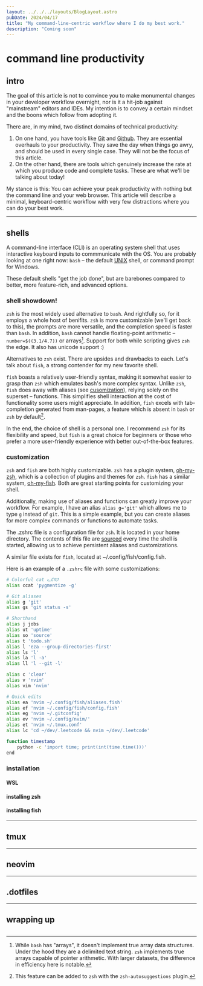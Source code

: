 ```yaml
---
layout: ../../../layouts/BlogLayout.astro
pubDate: 2024/04/17
title: "My command-line-centric workflow where I do my best work."
description: "Coming soon"
---
```


# command line productivity

## intro

The goal of this article is not to convince you to make monumental changes in your developer workflow overnight, nor is it a hit-job against "mainstream" editors and IDEs. My intention is to convey a certain mindset and the boons which follow from adopting it.

There are, in my mind, two distinct domains of technical productivity:

1. On one hand, you have tools like [Git](https://git-scm.com/book/en/v2/Getting-Started-Installing-Git) and [Github](https://github.com/). They are essential overhauls to your productivity. They save the day when things go awry, and should be used in every single case. They will not be the focus of this article.
   <br />
2. On the other hand, there are tools which genuinely increase the rate at which you produce code and complete tasks. These are what we'll be talking about today!

My stance is this: You can achieve your peak productivity with nothing but the command line and your web browser. This article will describe a minimal, keyboard-centric workflow with very few distractions where you can do your best work.

---

## shells

A command-line interface (CLI) is an operating system shell that uses interactive keyboard inputs to commmunicate with the OS. You are probably looking at one right now: `bash` – the default [UNIX](https://www.hpc.iastate.edu/guides/unix-introduction#:~:text=What%20is%20UNIX%3F,for%20servers%2C%20desktops%20and%20laptops.) shell, or command prompt for Windows.

These default shells "get the job done", but are barebones compared to better, more feature-rich, and advanced options.

### shell showdown!

`zsh` is the most widely used alternative to `bash`. And rightfully so, for it employs a whole host of benifits. `zsh` is more customizable (we'll get back to this), the prompts are more versatile, and the completion speed is faster than `bash`. In addition, `bash` cannot handle floating-point arithmetic – `number=$((3.1/4.7))` or arrays[^1]. Support for both while scripting gives `zsh` the edge. It also has unicode support :)

Alternatives to `zsh` exist. There are upsides and drawbacks to each. Let's talk about `fish`, a strong contender for my new favorite shell.

`fish` boasts a relatively user-friendly syntax, making it somewhat easier to grasp than `zsh` which emulates bash's more complex syntax. Unlike `zsh`, `fish` does away with aliases (see [cusomization](#customization)), relying solely on the superset – functions. This simplifies shell interaction at the cost of functionality some users might appreciate. In addition, `fish` excels with tab-completion generated from man-pages, a feature which is absent in `bash` or `zsh` by default[^2].

In the end, the choice of shell is a personal one. I recommend `zsh` for its flexibility and speed, but `fish` is a great choice for beginners or those who prefer a more user-friendly experience with
better out-of-the-box features.

[^1]: While `bash` has "arrays", it doesn't implement true array data structures. Under the hood they are a delimited text string. `zsh` implements true arrays capable of pointer arithmetic. With larger datasets, the difference in efficiency here is notable.
[^2]: This feature can be added to `zsh` with the `zsh-autosuggestions` plugin.

### customization

`zsh` and `fish` are both highly customizable. `zsh` has a plugin system, [oh-my-zsh](https://ohmyz.sh/), which is a collection of plugins and themes for `zsh`. `fish` has a similar system, [oh-my-fish](https://github.com/oh-my-fish/oh-my-fish). Both are great starting points for customizing your shell.

Additionally, making use of aliases and functions can greatly improve your workflow. For example, I have an alias `alias g='git'` which allows me to type `g` instead of `git`. This is a simple example, but you can create aliases for more complex commands or functions to automate tasks.

The .zshrc file is a configuration file for `zsh`. It is located in your home directory. The contents of this file are [sourced](https://unix.stackexchange.com/questions/63765/what-does-sourcing-a-file-mean-in-a-shell) every time the shell is started, allowing us to achieve persistent aliases and customizations.

A similar file exists for `fish`, located at ~/.config/fish/config.fish.

Here is an example of a `.zshrc` file with some customizations:

```bash
# Colorful cat ᓚᘏᗢ
alias ccat 'pygmentize -g'

# Git aliases
alias g 'git'
alias gs 'git status -s'

# Shorthand
alias j jobs
alias ut 'uptime'
alias so 'source'
alias t 'todo.sh'
alias l 'eza --group-directories-first'
alias ls 'l'
alias la 'l -a'
alias ll 'l --git -l'

alias c 'clear'
alias v 'nvim'
alias vim 'nvim'

# Quick edits
alias ea 'nvim ~/.config/fish/aliases.fish'
alias ef 'nvim ~/.config/fish/config.fish'
alias eg 'nvim ~/.gitconfig'
alias ev 'nvim ~/.config/nvim/'
alias et 'nvim ~/.tmux.conf'
alias lc 'cd ~/dev/.leetcode && nvim ~/dev/.leetcode'

function timestamp
    python -c 'import time; print(int(time.time()))'
end

```

### installation

#### WSL

#### installing zsh

#### installing fish

---

## tmux

---

## neovim

---

## .dotfiles

---

## wrapping up

```

```
